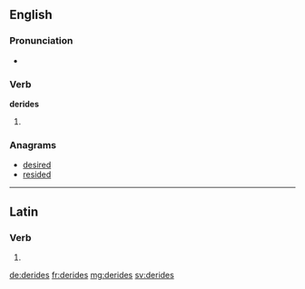 ==English==

===Pronunciation===
* {{rhymes|aɪdz}}

===Verb===
'''derides'''

# {{en-third-person singular of|deride}}

===Anagrams===
* [[desired#English|desired]]
* [[resided#English|resided]]

----

==Latin==

===Verb===
{{la-verb-form|dērīdēs}}

# {{conjugation of|derideo|dērīdeō|2|s|pres|act|ind|lang=la}}

[[de:derides]]
[[fr:derides]]
[[mg:derides]]
[[sv:derides]]